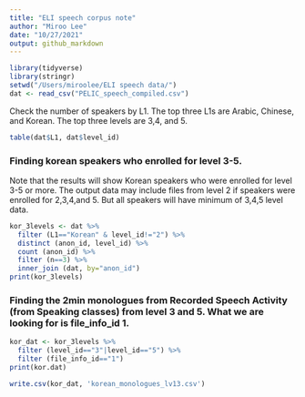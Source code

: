 ```yaml
---
title: "ELI speech corpus note"
author: "Miroo Lee"
date: "10/27/2021"
output: github_markdown
---
```


```r
library(tidyverse)
library(stringr)
setwd("/Users/miroolee/ELI speech data/")
dat <- read_csv("PELIC_speech_compiled.csv") 
```


Check the number of speakers by L1.
The top three L1s are Arabic, Chinese, and Korean.
The top three levels are 3,4, and 5.
```r
table(dat$L1, dat$level_id)
```


### Finding korean speakers who enrolled for level 3-5.
Note that the results will show Korean speakers who were enrolled for level 3-5 or more. The output data may include files from level 2 if speakers were enrolled for 2,3,4,and 5. But all speakers will have minimum of 3,4,5 level data. 
```r
kor_3levels <- dat %>%
  filter (L1=="Korean" & level_id!="2") %>%
  distinct (anon_id, level_id) %>%
  count (anon_id) %>%
  filter (n==3) %>%
  inner_join (dat, by="anon_id")
print(kor_3levels)
```

### Finding the 2min monologues from Recorded Speech Activity (from Speaking classes) from level 3 and 5. What we are looking for is file_info_id 1. 
```r
kor_dat <- kor_3levels %>%
  filter (level_id=="3"|level_id=="5") %>%
  filter (file_info_id=="1") 
print(kor.dat)

write.csv(kor_dat, 'korean_monologues_lv13.csv')
```


  